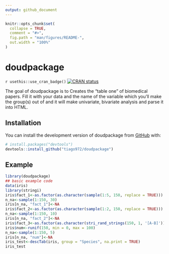 ```yaml
---
output: github_document
---
```


<!-- README.md is generated from README.Rmd. Please edit that file -->

```r
knitr::opts_chunk$set(
  collapse = TRUE,
  comment = "#>",
  fig.path = "man/figures/README-",
  out.width = "100%"
)
```

# doudpackage

<!-- badges: start -->
`r usethis::use_cran_badge()`
[![CRAN status](https://www.r-pkg.org/badges/version/doudpackage)](https://CRAN.R-project.org/package=doudpackage)
<!-- badges: end -->

The goal of doudpackage is to Creates the "table one" of biomedical papers. Fill it with your data and the name of the variable which you'll make the group(s) out of and it will make univariate, bivariate analysis and parse it into HTML.

## Installation

You can install the development version of doudpackage from [GitHub](https://github.com/) with:

``` r
# install.packages("devtools")
devtools::install_github("tiago972/doudpackage")
```

## Example

```r
library(doudpackage)
## basic example code
data(iris)
library(stringi)
iris$fact_1<-as.factor(as.character(sample(1:5, 150, replace = TRUE)))
n_na<-sample(1:150, 30)
iris[n_na, "fact_1"]<-NA
iris$fact_2<-as.factor(as.character(sample(1:2, 150, replace = TRUE)))
n_na<-sample(1:150, 10)
iris[n_na, "fact_2"]<-NA
iris$fact_3<-as.factor(as.character(stri_rand_strings(150, 1, '[A-B]')))
iris$num<-runif(150, min = 0, max = 100)
n_na<-sample(1:150, 5)
iris[n_na, "num"]<-NA
iris_test<-descTab(iris, group = "Species", na.print = TRUE)
iris_test
```


